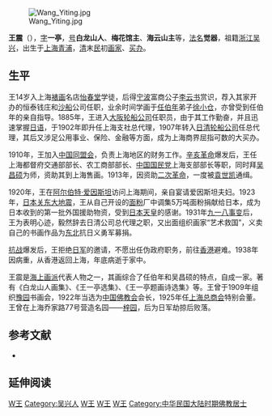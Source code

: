 [[File:Wang_Yiting.jpg|thumb]]

'''王震'''（{{bd|1867年|12月4日|1938年|11月13日|catIdx=W王}}），[[表字|字]]'''一亭'''，[[号|号]]'''白龙山人'''、'''梅花馆主'''、'''海云山主'''等，[[法名|法名]]'''觉器'''，祖籍[[浙江|浙江]][[吴兴|吴兴]]，出生于[[上海|上海]][[青浦|青浦]]，[[清朝|清]]末[[中华民国|民]]初[[画家|画家]]、[[买办|买办]]。

==生平==
王14岁入上海[[裱画|裱画]]名店[[怡春堂|怡春堂]]学徒，后得[[宁波|宁波]]富商公子[[李云书|李云书]]赏识，荐入其家开办的恒泰钱庄和[[沙船|沙船]]公司任职，业余时间学画于[[任伯年|任伯年]]弟子[[徐小仓|徐小仓]]，亦曾受到任伯年的亲自指导。1885年，王进入[[大阪轮船公司|大阪轮船公司]]任职员，由于其工作勤奋，并且迅速掌握[[日语|日语]]，于1902年即升任上海支社总代理，1907年转入[[日清轮船公司|日清轮船公司]]任总代理，其后又涉足公用事业、保险、金融等方面，成为上海商界屈指可数的大买办。

1910年，王加入[[中国同盟会|中国同盟会]]，负责上海地区的财务工作。[[辛亥革命|辛亥革命]]爆发后，王任上海都督府交通部部长、农工商部部长、[[中国国民党|中国国民党]]上海支部部长等职，同时拜[[吴昌硕|吴昌硕]]为师，资助其到上海售画。1913年，因资助[[二次革命|二次革命]]，一度被[[袁世凯|袁世凯]]通缉。

1920年，王在[[阿尔伯特·爱因斯坦|阿尔伯特·爱因斯坦]]访问上海期间，亲自宴请爱因斯坦夫妇。1923年，[[日本|日本]][[关东大地震|关东大地震]]，王从自己开设的[[面粉|面粉]]厂中调集5万吨面粉捐献给日本，成为日本收到的第一批外国援助物资，受到[[日本天皇|日本天皇]]的感谢。1931年[[九一八事变|九一八事变]]后，王为表明心迹，毅然辞去日清公司总代理之职，又出面组织画家“艺术救国”，义卖自己的书画作品为[[中国东北地区|东北]]抗日义勇军募捐。

[[抗日战争_(中国)|抗战]]爆发后，王拒绝[[日军|日军]]的邀请，不愿出任伪政府职务，前往[[香港|香港]]避难。1938年因病重，从香港返回上海，年底病逝于家中。

王震是[[海上画派|海上画派]]代表人物之一，其画综合了任伯年和吴昌硕的特点，自成一家。著有《白龙山人画集》、《王一亭选集》、《王一亭题画诗选集》等。王曾于1909年组织[[豫园|豫园]]书画会，1922年当选为[[中国佛教会|中国佛教会]]会长，1925年任[[上海总商会|上海总商会]]特别会董。王曾在上海乔家路77号营造名园——[[梓园|梓园]]，后为日军劫掠后败落。

==参考文献==
{{reflist}}
* <span style="font-size:90%;">{{Cite book<!--|和書-->|author = 徐友春主編|title = 民国人物大辞典 増訂版|year = 2007|publisher = 河北人民出版社|isbn = 978-7-202-03014-1}}</span>

==延伸阅读==
{{Wikisource further reading}}
{{Commonscat|Wang Zhen (painter)|王震}}

[[Category:王姓|W王]]
[[Category:吴兴人|Category:吴兴人]]
[[Category:中華民國畫家|W王]]
[[Category:中華民國企業家|W王]]
[[Category:上海企業家|W王]]
[[Category:中华民国大陆时期佛教居士|Category:中华民国大陆时期佛教居士]]